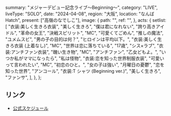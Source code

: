   summary: "メジャーデビュー記念ライブ〜Beginning〜",
  category: "LIVE",
  liveType: "SOLO",
  date: "2024-04-08",
  region: "大阪",
  location: "なんばHatch",
  present: ["高嶺のなでしこ"],
  image: {
    path: "",
    ref: "",
  },
  acts: {
    setlist: [
      "衣装:美しく生きろ衣装",
      "美しく生きろ",
      "僕は君になれない",
      "誇り高きアイドル",
      "革命の女王",
      "決戦スピリット",
      "MC",
      "可愛くてごめん",
      "推しの魔法",
      "ユメムスビ",
      "男の子の目的は何？",
      "ヒロインは平均以下。",
      "衣装:美しく生きろ衣装 (上着なし)",
      "MC",
      "世界は恋に落ちている",
      "17歳",
      "シス×ラブ",
      "衣装:アンチファン衣装",
      "醜い生き物",
      "MC",
      "アンチファン",
      "乙女どもよ。",
      "いつか私がママになったら",
      "私は怪物",
      "衣装:恋を知った世界制服衣装",
      "可愛いって言われたい",
      "MC",
      "初恋のひと。",
      "女の子は強い",
      "月曜日の憂鬱",
      "恋を知った世界",
      "アンコール",
      "衣装:T シャツ (Beginning ver.)",
      "美しく生きろ",
      "ファンサ",
    ],
  },
};

## リンク

- [公式スケジュール](https://takanenonadeshiko.jp/?p=1882)

